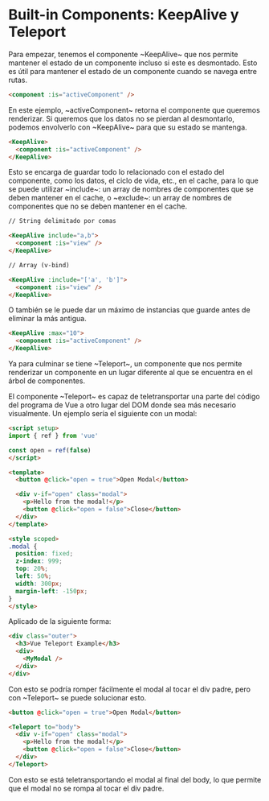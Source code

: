 
<PageView>

# Built-in Components: KeepAlive y Teleport

Para empezar, tenemos el componente ~KeepAlive~ que nos permite mantener el estado de un componente incluso si este es desmontado. Esto es útil para mantener el estado de un componente cuando se navega entre rutas.

```html
<component :is="activeComponent" />
```

<ExampleWrapper>
<NoKeepAlive/>
</ExampleWrapper>

En este ejemplo, ~activeComponent~ retorna el componente que queremos renderizar. Si queremos que los datos no se pierdan al desmontarlo, podemos envolverlo con ~KeepAlive~ para que su estado se mantenga.

```html
<KeepAlive>
  <component :is="activeComponent" />
</KeepAlive>
```

<ExampleWrapper>
<KeepAlive/>
</ExampleWrapper>

Esto se encarga de guardar todo lo relacionado con el estado del componente, como los datos, el ciclo de vida, etc., en el cache, para lo que se puede utilizar ~include~: un array de nombres de componentes que se deben mantener en el cache, o ~exclude~: un array de nombres de componentes que no se deben mantener en el cache.

```html
// String delimitado por comas

<KeepAlive include="a,b">
  <component :is="view" />
</KeepAlive>

// Array (v-bind)

<KeepAlive :include="['a', 'b']">
  <component :is="view" />
</KeepAlive>
```

O también se le puede dar un máximo de instancias que guarde antes de eliminar la más antigua.

```html
<KeepAlive :max="10">
  <component :is="activeComponent" />
</KeepAlive>
```

Ya para culminar se tiene ~Teleport~, un componente que nos permite renderizar un componente en un lugar diferente al que se encuentra en el árbol de componentes.

El componente ~Teleport~ es capaz de teletransportar una parte del código del programa de Vue a otro lugar del DOM donde sea más necesario visualmente. Un ejemplo sería el siguiente con un modal:

```html
<script setup>
import { ref } from 'vue'

const open = ref(false)
</script>

<template>
  <button @click="open = true">Open Modal</button>

  <div v-if="open" class="modal">
    <p>Hello from the modal!</p>
    <button @click="open = false">Close</button>
  </div>
</template>

<style scoped>
.modal {
  position: fixed;
  z-index: 999;
  top: 20%;
  left: 50%;
  width: 300px;
  margin-left: -150px;
}
</style>
```
Aplicado de la siguiente forma:
    
```HTML
<div class="outer">
  <h3>Vue Teleport Example</h3>
  <div>
    <MyModal />
  </div>
</div>
```

Con esto se podría romper fácilmente el modal al tocar el div padre, pero con ~Teleport~ se puede solucionar esto.

```html
<button @click="open = true">Open Modal</button>

<Teleport to="body">
  <div v-if="open" class="modal">
    <p>Hello from the modal!</p>
    <button @click="open = false">Close</button>
  </div>
</Teleport>
```

<ExampleWrapper>
<App/>
</ExampleWrapper>

Con esto se está teletransportando el modal al final del body, lo que permite que el modal no se rompa al tocar el div padre.

</PageView>